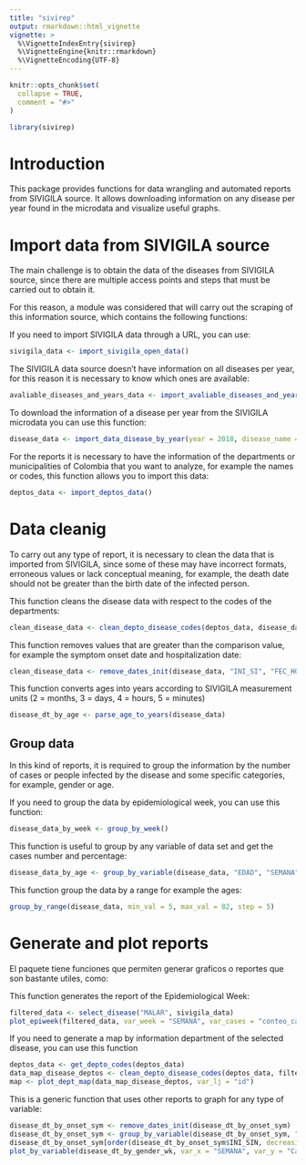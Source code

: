 ```yaml
---
title: "sivirep"
output: rmarkdown::html_vignette
vignette: >
  %\VignetteIndexEntry{sivirep}
  %\VignetteEngine{knitr::rmarkdown}
  %\VignetteEncoding{UTF-8}
---
```


```r
knitr::opts_chunk$set(
  collapse = TRUE,
  comment = "#>"
)
```

```r
library(sivirep)
```

# Introduction

This package provides functions for data wrangling and automated reports from SIVIGILA source. It allows downloading information on any disease per year found in the microdata and visualize useful graphs.

# Import data from SIVIGILA source

The main challenge is to obtain the data of the diseases from SIVIGILA source, since there are multiple access points and steps that must be carried out to obtain it.

For this reason, a module was considered that will carry out the scraping of this information source, which contains the following functions:

If you need to import SIVIGILA data through a URL, you can use:
```r
sivigila_data <- import_sivigila_open_data()
```

The SIVIGILA data source doesn't have information on all diseases per year, for this reason it is necessary to know which ones are available:

```r
avaliable_diseases_and_years_data <- import_avaliable_diseases_and_years()
```

To download the information of a disease per year from the SIVIGILA microdata you can use this function:

```r
disease_data <- import_data_disease_by_year(year = 2018, disease_name = "DENGUE")
```

For the reports it is necessary to have the information of the departments or municipalities of Colombia that you want to analyze, for example the names or codes, this function allows you to import this data:

```r
deptos_data <- import_deptos_data()
```


# Data cleanig
To carry out any type of report, it is necessary to clean the data that is imported from SIVIGILA, since some of these may have incorrect formats, erroneous values or lack conceptual meaning, for example, the death date should not be greater than the birth date of the infected person.

This function cleans the disease data with respect to the codes of the departments:

```r
clean_disease_data <- clean_depto_disease_codes(deptos_data, disease_data, make_group = TRUE)
```

This function removes values that are greater than the comparison value, for example the symptom onset date and hospitalization date:

```r
clean_disease_data <- remove_dates_init(disease_data, "INI_SI", "FEC_HOS")
```

This function converts ages into years according to SIVIGILA measurement units (2 = months, 3 = days, 4 = hours, 5 = minutes)
```r
disease_dt_by_age <- parse_age_to_years(disease_data)
```


## Group data
In this kind of reports, it is required to group the information by the number of cases or people infected by the disease and some specific categories, for example, gender or age.

If you need to group the data by epidemiological week, you can use this function:
```r
disease_data_by_week <- group_by_week()
```

This function is useful to group by any variable of data set and get the cases number and percentage:
```r
disease_data_by_age <- group_by_variable(disease_data, "EDAD", "SEMANA", wt_percentage = TRUE)
```

This function group the data by a range for example the ages:
```r
group_by_range(disease_data, min_val = 5, max_val = 82, step = 5)
```


# Generate and plot reports
El paquete tiene funciones que permiten generar graficos o reportes que son bastante utiles, como:

This function generates the report of the Epidemiological Week:
```r
filtered_data <- select_disease("MALAR", sivigila_data)
plot_epiweek(filtered_data, var_week = "SEMANA", var_cases = "conteo_casos", year = 2019, type = "date", xlabel = "Fecha de semana epidemiologica")
```

If you need to generate a map by information department of the selected disease, you can use this function

```r
deptos_data <- get_depto_codes(deptos_data)
data_map_disease_deptos <- clean_depto_disease_codes(deptos_data, filtered_data)
map <- plot_dept_map(data_map_disease_deptos, var_lj = "id")
```


This is a generic function that uses other reports to graph for any type of variable:

```r
disease_dt_by_onset_sym <- remove_dates_init(disease_dt_by_onset_sym)
disease_dt_by_onset_sym <- group_by_variable(disease_dt_by_onset_sym, "INI_SIN")
disease_dt_by_onset_sym[order(disease_dt_by_onset_sym$INI_SIN, decreasing = TRUE), ]
plot_by_variable(disease_dt_by_gender_wk, var_x = "SEMANA", var_y = "Casos", var_fill = "SEXO", var_per = "Porcentaje", label_x = "Género", label_y = "Casos \n (Porcentajes)", scale_name = "Género", scale_labels = c("Femenino", "Masculino"), diagram_title = "Diagrama para la variable Sexo", legend_pos = "right", bar_wd = 1, text_sz = 0.5)
```
